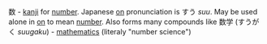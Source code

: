 数 - [[kanji]] for [[number]]. Japanese [[on]] pronunciation is すう ''suu''.
May be used alone in [[on]] to mean [[number]]. Also forms many compounds like 数学 (すうがく ''suugaku'') - [[mathematics]] (literaly "number science")